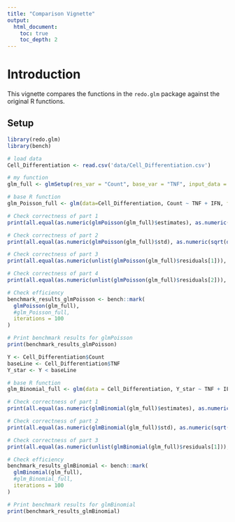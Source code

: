 ```yaml
---
title: "Comparison Vignette"
output: 
  html_document:
    toc: true
    toc_depth: 2
---
```


# Introduction

This vignette compares the functions in the `redo.glm` package against the original R functions.

## Setup

```r
library(redo.glm)
library(bench)
```

```r
# load data
Cell_Differentiation <- read.csv('data/Cell_Differentiation.csv')

# my function
glm_full <- glmSetup(res_var = "Count", base_var = "TNF", input_data = Cell_Differentiation, tolerance = 0.00001, log_offset = 0.1, max_iterations = 25)
```

```r
# base R function
glm_Poisson_full <- glm(data=Cell_Differentiation, Count ~ TNF + IFN, family=poisson())

# Check correctness of part 1
print(all.equal(as.numeric(glmPoisson(glm_full)$estimates), as.numeric(coef(glm_Poisson_full))))

# Check correctness of part 2
print(all.equal(as.numeric(glmPoisson(glm_full)$std), as.numeric(sqrt(diag(vcov(glm_Poisson_full))))))

# Check correctness of part 3
print(all.equal(as.numeric(unlist(glmPoisson(glm_full)$residuals[1])), as.numeric(unlist(residuals(glm_Poisson_full,type='pearson')))))

# Check correctness of part 4
print(all.equal(as.numeric(unlist(glmPoisson(glm_full)$residuals[2])), as.numeric(unlist(residuals(glm_Poisson_full,type='deviance')))))

# Check efficiency
benchmark_results_glmPoisson <- bench::mark(
  glmPoisson(glm_full),
  #glm_Poisson_full,
  iterations = 100
)

# Print benchmark results for glmPoisson
print(benchmark_results_glmPoisson)
```

```r
Y <- Cell_Differentiation$Count
baseLine <- Cell_Differentiation$TNF
Y_star <- Y < baseLine

# base R function
glm_Binomial_full <- glm(data = Cell_Differentiation, Y_star ~ TNF + IFN, family=binomial(link="logit"))

# Check correctness of part 1
print(all.equal(as.numeric(glmBinomial(glm_full)$estimates), as.numeric(coef(glm_Binomial_full))))

# Check correctness of part 2
print(all.equal(as.numeric(glmBinomial(glm_full)$std), as.numeric(sqrt(diag(vcov(glm_Binomial_full))))))

# Check correctness of part 3
print(all.equal(as.numeric(unlist(glmBinomial(glm_full)$residuals[1])), as.numeric(unlist(residuals(glm_Binomial_full,type='pearson')))))

# Check efficiency
benchmark_results_glmBinomial <- bench::mark(
  glmBinomial(glm_full),
  #glm_Binomial_full,
  iterations = 100
)

# Print benchmark results for glmBinomial
print(benchmark_results_glmBinomial)
```

